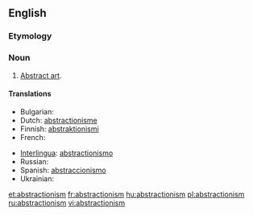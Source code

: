 ==English==

===Etymology===
{{suffix|abstraction|ism}}

===Noun===
{{en-noun|s|-}}

# [[abstract art|Abstract art]].

====Translations====
{{trans-top|abstract art}}
* Bulgarian: {{t|bg|абстракционизъм|m|sc=Cyrl}}
* Dutch: [[abstractionisme]] {{n}}
* Finnish: [[abstraktionismi]]
* French: {{t+|fr|abstractionnisme}}
{{trans-mid}}
* [[Interlingua]]: [[abstractionismo]]
* Russian: {{t|ru|абстракционизм|m|sc=Cyrl}}
* Spanish: [[abstraccionismo]] {{m}}
* Ukrainian: {{t|uk|абстракціонізм|m|sc=Cyrl}}
{{trans-bottom}}

[[et:abstractionism]]
[[fr:abstractionism]]
[[hu:abstractionism]]
[[pl:abstractionism]]
[[ru:abstractionism]]
[[vi:abstractionism]]